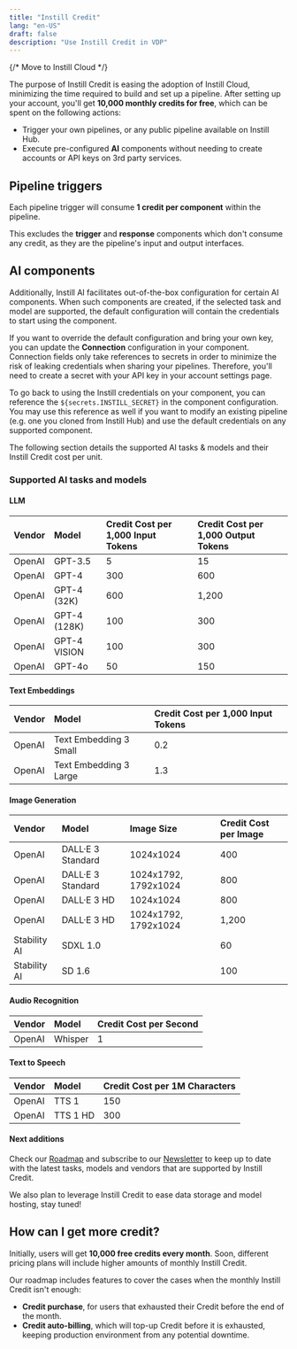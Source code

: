 ```yaml
---
title: "Instill Credit"
lang: "en-US"
draft: false
description: "Use Instill Credit in VDP"
---
```


{/* Move to Instill Cloud */}

The purpose of Instill Credit is easing the adoption of Instill Cloud, minimizing the time required to build and set up a pipeline.
After setting up your account, you'll get **10,000 monthly credits for free**, which can be spent on the following actions:

- Trigger your own pipelines, or any public pipeline available on Instill Hub.
- Execute pre-configured **AI** components without needing to create accounts or API keys on 3rd party services.

## Pipeline triggers

Each pipeline trigger will consume **1 credit per component** within the pipeline.

This excludes the **trigger** and **response** components which don't consume any credit, as they are the pipeline's input and output interfaces.

## AI components

Additionally, Instill AI facilitates out-of-the-box configuration for certain AI components.
When such components are created, if the selected task and model are supported, the default configuration will contain the credentials to start using the component.

<ZoomableImg
  src="/docs-assets/vdp/credit-secret.png"
  alt="Use Instill Credit to run DALL·E 3 image generation with pre-configured credentials"
  width="400px"
/>

If you want to override the default configuration and bring your own key, you can update the **Connection** configuration in your component.
Connection fields only take references to secrets in order to minimize the risk of leaking credentials when sharing your pipelines.
Therefore, you'll need to create a secret with your API key in your account settings page.

To go back to using the Instill credentials on your component, you can reference the `${secrets.INSTILL_SECRET}` in the component configuration.
You may use this reference as well if you want to modify an existing pipeline (e.g. one you cloned from Instill Hub) and use the default credentials on any supported component.

The following section details the supported AI tasks & models and their Instill Credit cost per unit.

### Supported AI tasks and models

#### LLM

| Vendor | Model        | Credit Cost per 1,000 Input Tokens | Credit Cost per 1,000 Output Tokens |
| :----- | :----------- | :--------------------------------- | :---------------------------------- |
| OpenAI | GPT-3.5      | 5                                  | 15                                  |
| OpenAI | GPT-4        | 300                                | 600                                 |
| OpenAI | GPT-4 (32K)  | 600                                | 1,200                               |
| OpenAI | GPT-4 (128K) | 100                                | 300                                 |
| OpenAI | GPT-4 VISION | 100                                | 300                                 |
| OpenAI | GPT-4o       | 50                                 | 150                                 |

#### Text Embeddings

| Vendor | Model                  | Credit Cost per 1,000 Input Tokens |
| :----- | :--------------------- | :--------------------------------- |
| OpenAI | Text Embedding 3 Small | 0.2                                |
| OpenAI | Text Embedding 3 Large | 1.3                                |

#### Image Generation

| Vendor       | Model             | Image Size           | Credit Cost per Image |
| :----------- | :---------------- | :------------------- | :-------------------- |
| OpenAI       | DALL·E 3 Standard | 1024x1024            | 400                   |
| OpenAI       | DALL·E 3 Standard | 1024x1792, 1792x1024 | 800                   |
| OpenAI       | DALL·E 3 HD       | 1024x1024            | 800                   |
| OpenAI       | DALL·E 3 HD       | 1024x1792, 1792x1024 | 1,200                 |
| Stability AI | SDXL 1.0          |                      | 60                    |
| Stability AI | SD 1.6            |                      | 100                   |

#### Audio Recognition

| Vendor | Model   | Credit Cost per Second |
| :----- | :------ | :--------------------- |
| OpenAI | Whisper | 1                      |

#### Text to Speech

| Vendor | Model    | Credit Cost per 1M Characters |
| :----- | :------- | :---------------------------- |
| OpenAI | TTS 1    | 150                           |
| OpenAI | TTS 1 HD | 300                           |

#### Next additions

Check our [Roadmap](../roadmap) and subscribe to our [Newsletter](/newsletter/?utm_source=documentation&utm_medium=link) to keep up to date with the latest tasks, models and vendors that are supported by Instill Credit.

We also plan to leverage Instill Credit to ease data storage and model hosting, stay tuned!

## How can I get more credit?

Initially, users will get **10,000 free credits every month**.
Soon, different pricing plans will include higher amounts of monthly Instill Credit.

Our roadmap includes features to cover the cases when the monthly Instill Credit isn't enough:

- **Credit purchase**, for users that exhausted their Credit before the end of the month.
- **Credit auto-billing**, which will top-up Credit before it is exhausted, keeping production environment from any potential downtime.
